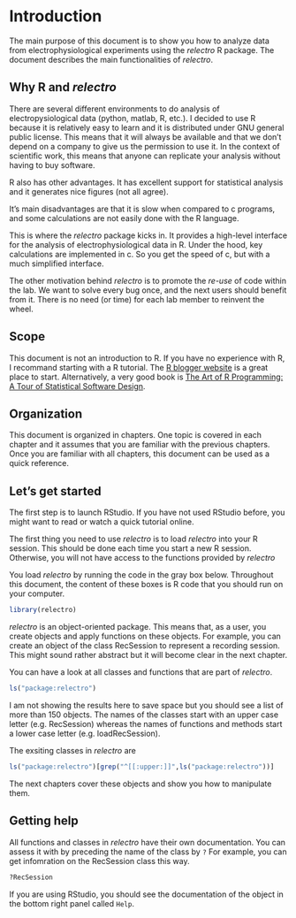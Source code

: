 # Introduction {#intro}

The main purpose of this document is to show you how to analyze data from electrophysiological experiments using the *relectro* R package. The document describes the main functionalities of *relectro*.

## Why R and *relectro*

There are several different environments to do analysis of electropysiological data (python, matlab, R, etc.).
I decided to use R because it is relatively easy to learn and it is distributed under GNU general public license.
This means that it will always be available and that we don't depend on a company to give us the permission to use it.
In the context of scientific work, this means that anyone can replicate your analysis without having to buy software.

R also has other advantages. 
It has excellent support for statistical analysis and it generates nice figures (not all agree).

It's main disadvantages are that it is slow when compared to c programs, and some calculations are not easily done with the R language.

This is where the *relectro* package kicks in. It provides a high-level interface for the analysis of electrophysiological data in R.
Under the hood, key calculations are implemented in c.
So you get the speed of c, but with a much simplified interface.

The other motivation behind *relectro* is to promote the *re-use* of code within the lab. 
We want to solve every bug once, and the next users should benefit from it. 
There is no need (or time) for each lab member to reinvent the wheel.

## Scope

This document is not an introduction to R. 
If you have no experience with R, I recommand starting with a R tutorial.
The [R blogger website](https://www.r-bloggers.com/how-to-learn-r-2/) is a great place to start.
Alternatively, a very good book is [The Art of R Programming: A Tour of Statistical Software Design](https://www.amazon.de/Art-Programming-Statistical-Software-Design/dp/1593273843/ref=sr_1_1?ie=UTF8&qid=1481745150&sr=8-1&keywords=r+programming).

## Organization

This document is organized in chapters.
One topic is covered in each chapter and it assumes that you are familiar with the previous chapters.
Once you are familiar with all chapters, this document can be used as a quick reference.

## Let's get started

The first step is to launch RStudio. 
If you have not used RStudio before, you might want to read or watch a quick tutorial online.

The first thing you need to use *relectro* is to load *relectro* into your R session.
This should be done each time you start a new R session. 
Otherwise, you will not have access to the functions provided by *relectro*

You load *relectro* by running the code in the gray box below.
Throughout this document, the content of these boxes is R code that you should run on your computer.
```r
library(relectro)
```

*relectro* is an object-oriented package. 
This means that, as a user, you create objects and apply functions on these objects.
For example, you can create an object of the class RecSession to represent a recording session.
This might sound rather abstract but it will become clear in the next chapter.

You can have a look at all classes and functions that are part of *relectro*.
```r
ls("package:relectro")
```
I am not showing the results here to save space but you should see a list of more than 150 objects.
The names of the classes start with an upper case letter (e.g. RecSession) whereas the names of functions and methods start a lower case letter (e.g. loadRecSession).


The exsiting classes in *relectro* are
```r
ls("package:relectro")[grep("^[[:upper:]]",ls("package:relectro"))]
```

The next chapters cover these objects and show you how to manipulate them.

## Getting help

All functions and classes in *relectro* have their own documentation. 
You can assess it with by preceding the name of the class by `?`
For example, you can get infomration on the RecSession class this way.
```R
?RecSession
```
If you are using RStudio, you should see the documentation of the object in the bottom right panel called `Help`.
